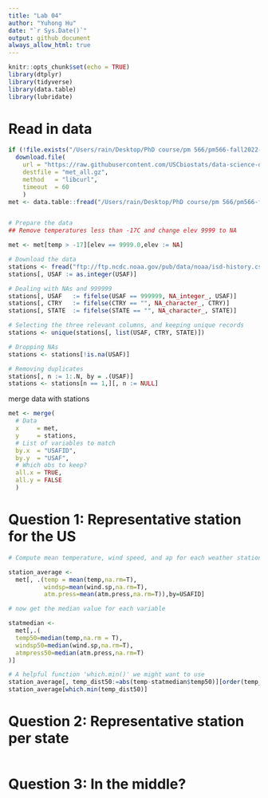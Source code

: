 ```yaml
---
title: "Lab 04"
author: "Yuhong Hu"
date: "`r Sys.Date()`"
output: github_document
always_allow_html: true
---
```


```r
knitr::opts_chunk$set(echo = TRUE)
library(dtplyr)
library(tidyverse)
library(data.table)
library(lubridate)
```


# Read in data
```r
if (!file.exists("/Users/rain/Desktop/PhD course/pm 566/pm566-fall2022-labs/lab04/met_all.gz"))
  download.file(
    url = "https://raw.githubusercontent.com/USCbiostats/data-science-data/master/02_met/met_all.gz",
    destfile = "met_all.gz",
    method   = "libcurl",
    timeout  = 60
    )
met <- data.table::fread("/Users/rain/Desktop/PhD course/pm 566/pm566-fall2022-labs/lab04/met_all.gz")


# Prepare the data
## Remove temperatures less than -17C and change elev 9999 to NA

met <- met[temp > -17][elev == 9999.0,elev := NA]
```


```r
# Download the data
stations <- fread("ftp://ftp.ncdc.noaa.gov/pub/data/noaa/isd-history.csv")
stations[, USAF := as.integer(USAF)]

# Dealing with NAs and 999999
stations[, USAF   := fifelse(USAF == 999999, NA_integer_, USAF)]
stations[, CTRY   := fifelse(CTRY == "", NA_character_, CTRY)]
stations[, STATE  := fifelse(STATE == "", NA_character_, STATE)]

# Selecting the three relevant columns, and keeping unique records
stations <- unique(stations[, list(USAF, CTRY, STATE)])

# Dropping NAs
stations <- stations[!is.na(USAF)]

# Removing duplicates
stations[, n := 1:.N, by = .(USAF)]
stations <- stations[n == 1,][, n := NULL]
```

merge data with stations
```r
met <- merge(
  # Data
  x     = met,      
  y     = stations, 
  # List of variables to match
  by.x  = "USAFID",
  by.y  = "USAF", 
  # Which obs to keep?
  all.x = TRUE,      
  all.y = FALSE
  ) 

```


# Question 1: Representative station for the US
```r
# Compute mean temperature, wind speed, and ap for each weather station, and pick the weather station with the average value closest to th median for the US.

station_average <-
  met[, .(temp = mean(temp,na.rm=T),
          windsp=mean(wind.sp,na.rm=T),
          atm.press=mean(atm.press,na.rm=T)),by=USAFID]

# now get the median value for each variable

statmedian <-
  met[,.(
  temp50=median(temp,na.rm = T),
  windsp50=median(wind.sp,na.rm=T),
  atmpress50=median(atm.press,na.rm=T)
)]

# A helpful function 'which.min()' we might want to use
station_average[, temp_dist50:=abs(temp-statmedian$temp50)][order(temp_dist50)]
station_average[which.min(temp_dist50)]
```

# Question 2: Representative station per state

```r

```


# Question 3: In the middle?
```r

```

